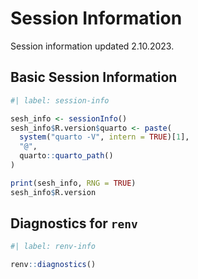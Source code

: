 # Session Information

Session information updated 2.10.2023.

## Basic Session Information

```r
#| label: session-info

sesh_info <- sessionInfo()
sesh_info$R.version$quarto <- paste(
  system("quarto -V", intern = TRUE)[1],
  "@",
  quarto::quarto_path()
)

print(sesh_info, RNG = TRUE)
sesh_info$R.version
```

## Diagnostics for `renv`

```r
#| label: renv-info

renv::diagnostics()

```
